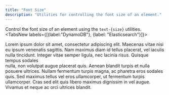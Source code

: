 ```yaml
---
title: "Font Size"
description: "Utilities for controlling the font size of an element."
---
```






Control the font size of an element using the `text-{size}` utilities.
<TabsNew labels={[{label:"DynamoDB"}, {label: "Elasticsearch"}]}>
  <div>
  Lorem ipsum dolor sit amet, consectetur adipiscing elit.
   Maecenas vitae nisi eu ipsum venenatis sagittis. Nam maximus 
   diam id tellus placerat, vel iaculis nulla tincidunt. Integer 
   vitae semper ligula, nec lacinia risus. Quisque tempus sodales
   
  </div>
  <div>
 nulla, non volutpat augue placerat quis. Aenean blandit turpis
     et nulla posuere ultrices. Nullam fermentum turpis magna, ac
      pharetra eros sodales quis. Sed maximus tellus vel eros ullamcorper, 
      ut fermentum turpis ullamcorper. Cras sed elit quis libero maximus 
      dignissim in vel augue. Vivamus et neque ac orci ultrices blandit.  </div>
      
</TabsNew>

